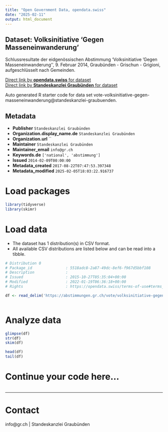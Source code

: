 ```yaml
---
title: "Open Government Data, opendata.swiss"
date: "2025-02-11"
output: html_document
---
```


## Dataset: Volksinitiative 'Gegen Masseneinwanderung'

Schlussresultate der eidgenössischen Abstimmung 'Volksinitiative 'Gegen Masseneinwanderung'', 9. Februar 2014, Graubünden - Grischun - Grigioni, aufgeschlüsselt nach Gemeinden.

[Direct link by **opendata.swiss** for dataset](https://opendata.swiss/de/dataset/volksinitiative-gegen-masseneinwanderung)<br>
[Direct link by **Standeskanzlei Graubünden** for dataset](https://abstimmungen.gr.ch/vote/volksinitiative-gegen-masseneinwanderung/data)

Auto generated R starter code for data set vote-volksinitiative-gegen-masseneinwanderung@standeskanzlei-graubuenden.

## Metadata

- **Publisher** `Standeskanzlei Graubünden`
- **Organization.display_name.de** `Standeskanzlei Graubünden`
- **Organization.url** ``
- **Maintainer** `Standeskanzlei Graubünden`
- **Maintainer_email** `info@gr.ch`
- **Keywords.de** `['national', 'abstimmung']`
- **Issued** `2014-02-09T00:00:00`
- **Metadata_created** `2017-08-22T07:47:53.397348`
- **Metadata_modified** `2025-02-05T18:03:22.916737`


# Load packages

```r

library(tidyverse)
library(skimr)

```

# Load data

-   The dataset has 1 distribution(s) in CSV format.
-   All available CSV distributions are listed below and can be read into a tibble.

```r

# Distribution 0
# Package_id               : 5518adc8-2a87-49dc-8ef6-f967d5bbf108
# Description              : 
# Issued                   : 2015-10-27T05:35:04+00:00
# Modified                 : 2022-01-19T06:36:18+00:00
# Rights                   : https://opendata.swiss/terms-of-use#terms_by

df <- read_delim('https://abstimmungen.gr.ch/vote/volksinitiative-gegen-masseneinwanderung/data-csv')



```

# Analyze data

```r

glimpse(df)
str(df)
skim(df)

head(df)
tail(df)

```

# Continue your code here...

```r

```

------------------------------------------------------------------------

# Contact

info@gr.ch | Standeskanzlei Graubünden
